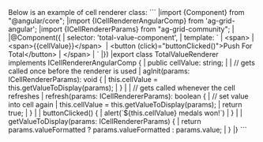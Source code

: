 <framework-specific-section frameworks="angular">
Below is an example of cell renderer class:
```
|import {Component} from "@angular/core";
|import {ICellRendererAngularComp} from 'ag-grid-angular';
|import {ICellRendererParams} from "ag-grid-community";
|
|@Component({
|    selector: 'total-value-component',
|    template: `
|          &lt;span>
|              &lt;span>{{cellValue}}&lt;/span>&nbsp;
|              &lt;button (click)="buttonClicked()">Push For Total&lt;/button>
|          &lt;/span>
|    `
|})
|export class TotalValueRenderer implements ICellRendererAngularComp {
|    public cellValue: string;
|
|    // gets called once before the renderer is used
|    agInit(params: ICellRendererParams): void {
|        this.cellValue = this.getValueToDisplay(params);
|    }
|
|    // gets called whenever the cell refreshes
|    refresh(params: ICellRendererParams): boolean {
|        // set value into cell again
|        this.cellValue = this.getValueToDisplay(params);
|        return true;
|    }
|
|    buttonClicked() {
|        alert(`${this.cellValue} medals won!`)
|    }
|
|    getValueToDisplay(params: ICellRendererParams) {
|        return params.valueFormatted ? params.valueFormatted : params.value;
|    }
|}
```
</framework-specific-section>